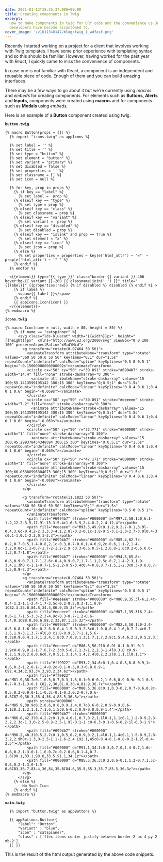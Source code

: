 ```yaml
---
date: 2021-01-12T18:26:37.000+00:00
title: Creating components in Twig
excerpt:
  How to make components in twig for DRY code and the convenience us JavaScript
  developers have become accustomed to.
cover_image: '/v1611340147/blog/twig_1_wdfasf.png'
---
```


Recently I started working on a project for a client that involves working with Twig templates. I have some prior experience with templating syntax and so this should be familiar. However, having worked for the past year with _React,_ I quickly came to miss the convenience of components.

In case one is not familiar with React, a component is an independent and reusable piece of code. Enough of them and you can build amazing interfaces.

There may be a few ways to go about it but we're currently using _macros_ and _embeds_ for creating components. For elements such as **Buttons**, **Alerts** and **Inputs,** components were created using **macros** and for components such as **Modals** using _embeds._

Here is an example of a **Button** component created using twig.

**`button.twig`**

```twig
{% macro Button(props = {}) %}
  {% import "icons.twig" as appIcons %}

  {% set label = '' %}
  {% set title = '' %}
  {% set type = "button" %}
  {% set element = "button" %}
  {% set variant = "primary" %}
  {% set disabled = false %}
  {% set properties = '' %}
  {% set classname = [] %}
  {% set icon = null %}

  {% for key, prop in props %}
    {% if key == "label" %}
      {% set label =  prop %}
    {% elseif key == "type" %}
      {% set type = prop %}
    {% elseif key == "class" %}
      {% set classname = prop %}
    {% elseif key == "variant" %}
      {% set variant =  prop %}
    {% elseif key == "disabled" %}
      {% set disabled = prop %}
    {% elseif key == "islink" and prop == true %}
      {% set element = "a" %}
    {% elseif key == "icon" %}
      {% set icon = prop %}
    {% else %}
      {% set properties = properties ~ key|e('html_attr') ~ '="' ~ prop|e('html_attr') ~ '" ' %}
    {% endif %}
  {% endfor %}

  <{{element}} type="{{ type }}" class="border-{{ variant }}-400 hover:bg-{{ variant }}-200 {{ classname|join(' ') }}" title="{{label}}" {{properties|raw}} {% if disabled %} disabled {% endif %} >
    {% if label %}
      <span>{{ label }}</span>
    {% endif %}
    {{ appIcons.Icon(icon) }}
  </{{element}}>
{% endmacro %}
```

**`icons.twig`**

```twig
{% macro Icon(name = null, width = 80, height = 80) %}
	{% if name == "catspinner" %}
      <svg class="lds-bluecat" width="{{width}}px"  height="{{height}}px"  xmlns="http://www.w3.org/2000/svg" viewBox="0 0 100 100" preserveAspectRatio="xMidYMid">
        <g transform="rotate(0.97464 50 50)">
          <animateTransform attributeName="transform" type="rotate" values="360 50 50;0 50 50" keyTimes="0;1" dur="1.5s" repeatCount="indefinite" calcMode="spline" keySplines="0.5 0 0.5 1" begin="-0.15000000000000002s"></animateTransform>
          <circle cx="50" cy="50" r="39.891" stroke="#6994b7" stroke-width="14.4" fill="none" stroke-dasharray="0 300">
            <animate attributeName="stroke-dasharray" values="15 300;55.1413599195142 300;15 300" keyTimes="0;0.5;1" dur="1.5s" repeatCount="indefinite" calcMode="linear" keySplines="0 0.4 0.6 1;0.4 0 1 0.6" begin="-0.069s"></animate>
          </circle>
          <circle cx="50" cy="50" r="39.891" stroke="#eeeeee" stroke-width="7.2" fill="none" stroke-dasharray="0 300">
            <animate attributeName="stroke-dasharray" values="15 300;55.1413599195142 300;15 300" keyTimes="0;0.5;1" dur="1.5s" repeatCount="indefinite" calcMode="linear" keySplines="0 0.4 0.6 1;0.4 0 1 0.6" begin="-0.069s"></animate>
          </circle>
          <circle cx="50" cy="50" r="32.771" stroke="#000000" stroke-width="1" fill="none" stroke-dasharray="0 300">
            <animate attributeName="stroke-dasharray" values="15 300;45.299378454348094 300;15 300" keyTimes="0;0.5;1" dur="1.5s" repeatCount="indefinite" calcMode="linear" keySplines="0 0.4 0.6 1;0.4 0 1 0.6" begin="-0.069s"></animate>
          </circle>
          <circle cx="50" cy="50" r="47.171" stroke="#000000" stroke-width="1" fill="none" stroke-dasharray="0 300">
            <animate attributeName="stroke-dasharray" values="15 300;66.03388996804073 300;15 300" keyTimes="0;0.5;1" dur="1.5s" repeatCount="indefinite" calcMode="linear" keySplines="0 0.4 0.6 1;0.4 0 1 0.6" begin="-0.069s"></animate>
          </circle>
        </g>

        <g transform="rotate(11.1822 50 50)">
          <animateTransform attributeName="transform" type="rotate" values="360 50 50;0 50 50" keyTimes="0;1" dur="1.5s" repeatCount="indefinite" calcMode="spline" keySplines="0.5 0 0.5 1">
          </animateTransform>
          <path fill="#6994b7" stroke="#000000" d="M97.2,50.1c0,6.1-1.2,12.2-3.5,17.9l-13.3-5.4c1.6-3.9,2.4-8.2,2.4-12.4"></path>
          <path fill="#eeeeee" d="M93.5,49.9c0,1.2,0,2.7-0.1,3.9l-0.4,3.6c-0.4,2-2.3,3.3-4.1,2.8l-0.2-0.1c-1.8-0.5-3.1-2.3-2.7-3.9l0.4-3 c0.1-1,0.1-2.3,0.1-3.3"></path>
          <path fill="#6994b7" stroke="#000000" d="M85.4,62.7c-0.2,0.7-0.5,1.4-0.8,2.1c-0.3,0.7-0.6,1.4-0.9,2c-0.6,1.1-2,1.4-3.2,0.8c-1.1-0.7-1.7-2-1.2-2.9 c0.3-0.6,0.5-1.2,0.8-1.8c0.2-0.6,0.6-1.2,0.7-1.8"></path>
          <path fill="#6994b7" stroke="#000000" d="M94.5,65.8c-0.3,0.9-0.7,1.7-1,2.6c-0.4,0.9-0.7,1.7-1.1,2.5c-0.7,1.4-2.3,1.9-3.4,1.3h0 c-1.1-0.7-1.5-2.2-0.9-3.4c0.4-0.8,0.7-1.5,1-2.3c0.3-0.8,0.7-1.5,0.9-2.3"></path>
        </g>
        <g transform="rotate(0.97464 50 50)">
          <animateTransform attributeName="transform" type="rotate" values="360 50 50;0 50 50" keyTimes="0;1" dur="1.5s" repeatCount="indefinite" calcMode="spline" keySplines="0.5 0 0.5 1" begin="-0.15000000000000002s"></animateTransform>
          <path fill="#eeeeee" stroke="#000000" d="M86.9,35.3l-6,2.4c-0.4-1.2-1.1-2.4-1.7-3.5c-0.2-0.5,0.3-1.1,0.9-1C82.3,33.8,84.8,34.4,86.9,35.3z"></path>
          <path fill="#eeeeee" stroke="#000000" d="M87.1,35.3l6-2.4c-0.6-1.7-1.5-3.3-2.3-4.9c-0.3-0.7-1.2-0.6-1.4,0.1C88.8,30.6,88.2,33,87.1,35.3z"></path>
          <path fill="#6994b7" stroke="#000000" d="M82.8,50.1c0-3.4-0.5-6.8-1.6-10c-0.2-0.8-0.4-1.5-0.3-2.3c0.1-0.8,0.4-1.6,0.7-2.4c0.7-1.5,1.9-3.1,3.7-4l0,0 c1.8-0.9,3.7-1.1,5.6-0.3c0.9,0.4,1.7,1,2.4,1.8c0.7,0.8,1.3,1.7,1.7,2.8c1.5,4.6,2.2,9.5,2.3,14.4"></path>
          <path fill="#eeeeee" d="M86.3,50.2l0-0.9l-0.1-0.9l-0.1-1.9c0-0.9,0.2-1.7,0.7-2.3c0.5-0.7,1.3-1.2,2.3-1.4l0.3,0 c0.9-0.2,1.9,0,2.6,0.6c0.7,0.5,1.3,1.4,1.4,2.4l0.2,2.2l0.1,1.1l0,1.1"></path>
          <path fill="#ff9922" d="M93.2,34.6c0.1,0.4-0.3,0.8-0.9,1c-0.6,0.2-1.2,0.1-1.4-0.2c-0.1-0.3,0.3-0.8,0.9-1 C92.4,34.2,93,34.3,93.2,34.6z"></path>
          <path fill="#ff9922" d="M81.9,38.7c0.1,0.3,0.7,0.3,1.3,0.1c0.6-0.2,1-0.6,0.9-0.9c-0.1-0.3-0.7-0.3-1.3-0.1 C82.2,38,81.8,38.4,81.9,38.7z"></path>
          <path fill="#000000" d="M88.5,36.8c0.1,0.3-0.2,0.7-0.6,0.8c-0.5,0.2-0.9,0-1.1-0.3c-0.1-0.3,0.2-0.7,0.6-0.8C87.9,36.3,88.4,36.4,88.5,36.8z"></path>
          <path stroke="#000000" d="M85.9,38.9c0.2,0.6,0.8,0.9,1.4,0.7c0.6-0.2,0.9-0.9,0.6-2.1c0.3,1.2,1,1.7,1.6,1.5c0.6-0.2,0.9-0.8,0.8-1.4"></path>
          <path fill="#6994b7" stroke="#000000" d="M86.8,42.3l0.4,2.2c0.1,0.4,0.1,0.7,0.2,1.1l0.1,1.1c0.1,1.2-0.9,2.3-2.2,2.3c-1.3,0-2.5-0.8-2.5-1.9l-0.1-1 c0-0.3-0.1-0.6-0.2-1l-0.3-1.9"></path>
          <path fill="#6994b7" stroke="#000000" d="M96.2,40.3l0.5,2.7c0.1,0.5,0.2,0.9,0.2,1.4l0.1,1.4c0.1,1.5-0.9,2.8-2.2,2.9h0c-1.3,0-2.5-1.1-2.6-2.4 L92.1,45c0-0.4-0.1-0.8-0.2-1.2l-0.4-2.5"></path>
          <path fill="#000000" d="M91.1,34.1c0.3,0.7,0,1.4-0.7,1.6c-0.6,0.2-1.3-0.1-1.6-0.7c-0.2-0.6,0-1.4,0.7-1.6C90.1,33.1,90.8,33.5,91.1,34.1z"></path>
          <path fill="#000000" d="M85.5,36.3c0.2,0.6-0.1,1.2-0.7,1.5c-0.6,0.2-1.3,0-1.5-0.6C83,36.7,83.4,36,84,35.8C84.6,35.5,85.3,35.7,85.5,36.3z"></path>
        </g>
      </svg>
	{% else %}
  		No Such Icon
  	{% endif %}
{% endmacro %}
```

**`main.twig`**

```twig
  {% import "button.twig" as appButtons %}

  {{ appButtons.Button({
      "label": "Button",
      "variant" : "blue",
      "icon" : "catspinner",
      "class" : ['flex items-center justify-between border-2 px-4 py-2 mb-2']
  }) }}
```

This is the result of the html output generated by the above code snippets.

<CatButton />

